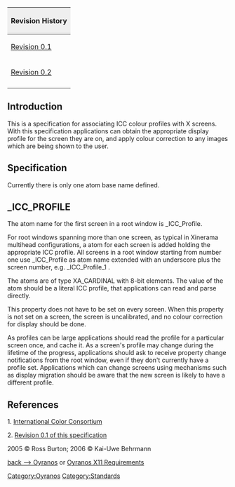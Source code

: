 {| style="width:100%;text-align:left"
|+
! style="background:#efefef;text-align:left" colspan="4" | Revision History
|-
| [http://www.burtonini.com/computing/x-icc-profiles-spec-0.1.html Revision 0.1]
| 2005-06-24 
| Ross Burton
| Initial release. Thanks to Craig Ringer, Jim Gettys, Kai-Uwe Behrmann, and Matthew Allum for feedback.
|-
| [http://www.burtonini.com/computing/x-icc-profiles-spec-0.2.html Revision 0.2]
| 2006-05-03 
| Kai-Uwe Behrmann
| Specify how to handle Xinerama setups.
|-
|}



== Introduction ==

This is a specification for associating ICC colour profiles with X screens. With this specification applications can obtain the appropriate display profile for the screen they are on, and apply colour correction to any images which are being shown to the user.

== Specification ==

Currently there is only one atom base name defined.

== _ICC_PROFILE ==

The atom name for the first screen in a root window is _ICC_Profile.

For root windows spanning more than one screen, as typical in Xinerama 
multihead configurations, a atom for each screen is added holding the 
appropriate ICC profile. All screens in a root window starting from 
number one use _ICC_Profile as atom name extended with an underscore plus 
the screen number, e.g. _ICC_Profile_1 .

The atoms are of type <span class="type">XA_CARDINAL</span> with 8-bit
elements. The value of the atom should be a literal ICC profile, that
applications can read and parse directly.

This property does not have to be set on every screen.  When this
property is not set on a screen, the screen is uncalibrated, and no
colour correction for display should be done.

As profiles can be large applications should read the profile for a
particular screen once, and cache it.  As a screen's profile may change
during the lifetime of the progress, applications should ask to receive
property change notifications from the root window, even if they don't
currently have a profile set.  Applications which can change screens
using mechanisms such as display migration should be aware that the new
screen is likely to have a different profile.

== References ==
 
1. [http://www.color.org International Color Consortium]

2. [http://www.burtonini.com/computing/x-icc-profiles-spec-0.1.html Revision 0.1 of this specification]


2005 &copy; Ross Burton; 2006 &copy; Kai-Uwe Behrmann



[[Oyranos|back --> Oyranos]] or [[Oyranos X11 Requirements]]

[[Category:Oyranos]]
[[Category:Standards]]